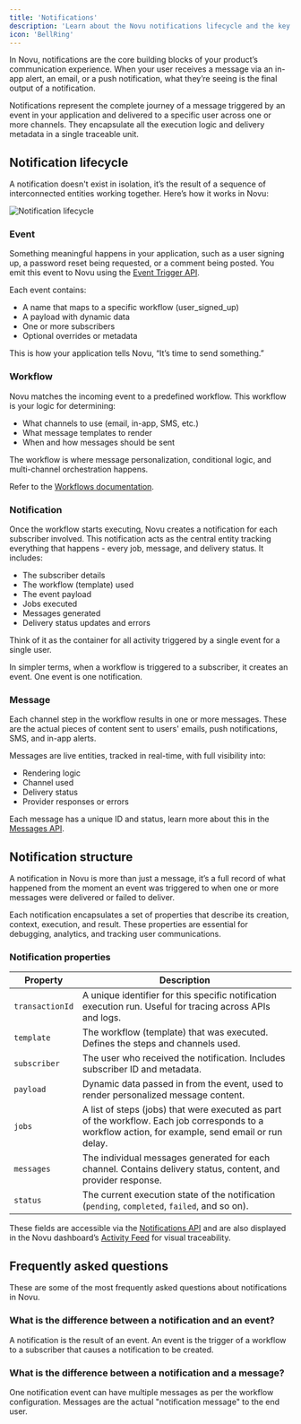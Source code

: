 ```yaml
---
title: 'Notifications'
description: 'Learn about the Novu notifications lifecycle and the key entities that make up a notification.'
icon: 'BellRing'
---
```


In Novu, notifications are the core building blocks of your product’s communication experience. When your user receives a message via an in-app alert, an email, or a push notification, what they’re seeing is the final output of a notification.

Notifications represent the complete journey of a message triggered by an event in your application and delivered to a specific user across one or more channels. They encapsulate all the execution logic and delivery metadata in a single traceable unit.

## Notification lifecycle

A notification doesn't exist in isolation, it’s the result of a sequence of interconnected entities working together. Here’s how it works in Novu:

<img
  src="/images/concepts/notifications/notification-life-cycle.png"
  alt="Notification lifecycle"
  className="rounded-lg border w-[800px]"
/>

### Event

Something meaningful happens in your application, such as a user signing up, a password reset being requested, or a comment being posted. You emit this event to Novu using the [Event Trigger API](/api-reference/events/trigger-event).

Each event contains:
- A name that maps to a specific workflow (user_signed_up)
- A payload with dynamic data
- One or more subscribers
- Optional overrides or metadata

This is how your application tells Novu, “It’s time to send something.”

### Workflow

Novu matches the incoming event to a predefined workflow. This workflow is your logic for determining:
- What channels to use (email, in-app, SMS, etc.)
- What message templates to render
- When and how messages should be sent

The workflow is where message personalization, conditional logic, and multi-channel orchestration happens.

<Callout title="Want to learn more?" type="info">Refer to the [Workflows documentation](/platform/concepts/workflows).</Callout>

### Notification

Once the workflow starts executing, Novu creates a notification for each subscriber involved. This notification acts as the central entity tracking everything that happens - every job, message, and delivery status. It includes:

- The subscriber details
- The workflow (template) used
- The event payload
- Jobs executed
- Messages generated
- Delivery status updates and errors

Think of it as the container for all activity triggered by a single event for a single user.

<Callout>
  In simpler terms, when a workflow is triggered to a subscriber, it creates an event. One event is one notification.
</Callout>

### Message

Each channel step in the workflow results in one or more messages. These are the actual pieces of content sent to users' emails, push notifications, SMS, and in-app alerts.

Messages are live entities, tracked in real-time, with full visibility into:

- Rendering logic
- Channel used
- Delivery status
- Provider responses or errors

<Callout>Each message has a unique ID and status, learn more about this in the [Messages API](/api-reference/messages/message-schema).</Callout>

## Notification structure

A notification in Novu is more than just a message, it’s a full record of what happened from the moment an event was triggered to when one or more messages were delivered or failed to deliver.

Each notification encapsulates a set of properties that describe its creation, context, execution, and result. These properties are essential for debugging, analytics, and tracking user communications.

### Notification properties

| Property        | Description                                                                                                                                 |
| --------------- | ------------------------------------------------------------------------------------------------------------------------------------------- |
| `transactionId` | A unique identifier for this specific notification execution run. Useful for tracing across APIs and logs.                                  |
| `template`      | The workflow (template) that was executed. Defines the steps and channels used.                                                             |
| `subscriber`    | The user who received the notification. Includes subscriber ID and metadata.                                                                |
| `payload`       | Dynamic data passed in from the event, used to render personalized message content.                                                         |
| `jobs`          | A list of steps (jobs) that were executed as part of the workflow. Each job corresponds to a workflow action, for example, send email or run delay. |
| `messages`      | The individual messages generated for each channel. Contains delivery status, content, and provider response.                               |
| `status`        | The current execution state of the notification (`pending`, `completed`, `failed`, and so on).                                                   |

These fields are accessible via the [Notifications API](/api-reference/notifications/list-all-events) and are also displayed in the Novu dashboard’s [Activity Feed](https://dashboard.novu.co/activity-feed) for visual traceability.


## Frequently asked questions
These are some of the most frequently asked questions about notifications in Novu.

### What is the difference between a notification and an event?

A notification is the result of an event. An event is the trigger of a workflow to a subscriber that causes a notification to be created.

### What is the difference between a notification and a message?
One notification event can have multiple messages as per the workflow configuration. Messages are the actual "notification message" to the end user.